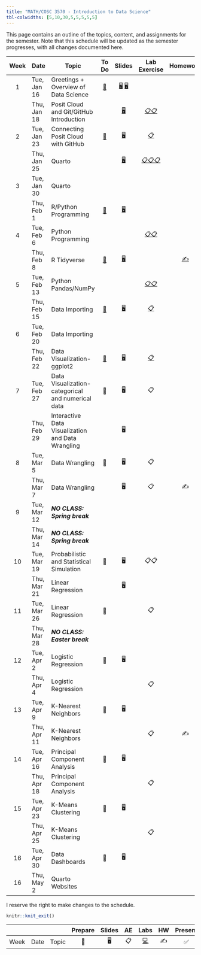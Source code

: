 ```yaml
---
title: "MATH/COSC 3570 - Introduction to Data Science"
tbl-colwidths: [5,10,30,5,5,5,5,5]
---
```


This page contains an outline of the topics, content, and assignments for the semester. Note that this schedule will be updated as the semester progresses, with all changes documented here.

::: column-screen-inset-right
| Week | Date        | Topic                                             |               To Do               |                                             Slides                                              |                                                                    Lab Exercise                                                                    |         Homework         |               Lab Presentation               |
|:-------:|---------|---------|:-------:|:-------:|:-------:|:-------:|:-------:|
|  1   | Tue, Jan 16 | Greetings + Overview of Data Science              | [📖](/weeks/week-1.html "Week 1") | [🖥️](/slides/01-syllabus.html "01-Syllabus") [🖥️](/slides/02-datascience.html "02-datascience") |                                                                                                                                                    |                          |                                              |
|      | Thu, Jan 18 | Posit Cloud and Git/GitHub Introduction           |                                   |                             [🖥️](/slides/03-posit.html "03-posit")                              |                          [📋](/exercise/lab00-posit.html "lab00-posit")[📋](/exercise/lab01-rscript.html "lab01-rscript")                          |                          |                                              |
|  2   | Tue, Jan 23 | Connecting Posit Cloud with GitHub                | [📖](/weeks/week-2.html "Week 2") |                               [🖥️](/slides/04-git.html "04-git")                                |                                                     [📋](/exercise/lab00-git.html "lab00-git")                                                     |                          |                                              |
|      | Thu, Jan 25 | Quarto                                            |                                   |                            [🖥️](/slides/05-quarto.html "05-quarto")                             | [📋](/exercise/lab02-quarto.html "lab02-quarto")[📋](/exercise/lab03-markdown.html "lab03-markdown")[📋](/exercise/lab04-chunk.html "lab04-chunk") |                          |                                              |
|  3   | Tue, Jan 30 | Quarto                                            |                                   |                                                                                                 |                                                                                                                                                    |                          |                                              |
|      | Thu, Feb 1  | R/Python Programming                              | [📖](/weeks/week-3.html "Week 3") |                            [🖥️](/slides/06-syntax.html "06-syntax")                             |                                                                                                                                                    |                          |                                              |
|  4   | Tue, Feb 6  | Python Programming                                |                                   |                                                                                                 |                               [📋](/exercise/lab05-rtype.html "lab05-rtype")[📋](/exercise/lab06-py.html "lab06-py")                               |                          |                                              |
|      | Thu, Feb 8  | R Tidyverse                                       | [📖](/weeks/week-4.html "Week 4") |                           [🖥️](/slides/07-package.html "07-package")                            |                                                                                                                                                    | [✍️](/hw/hw1.html "hw1") |                                              |
|  5   | Tue, Feb 13 | Python Pandas/NumPy                               |                                   |                                                                                                 |                           [📋](/exercise/lab08-tibble.html "lab08-tibble")[📋](/exercise/lab09-numpy.html "lab09-numpy")                           |                          | [✅](/exercise/lab07-plot.html "lab07-plot") |
|      | Thu, Feb 15 | Data Importing                                    | [📖](/weeks/week-5.html "Week 5") |                            [🖥️](/slides/08-import.html "08-import")                             |                                                  [📋](/exercise/lab10-import.html "lab10-import")                                                  |                          |                                              |
|  6   | Tue, Feb 20 | Data Importing                                    |                                   |                                                                                                 |                                                                                                                                                    |                          |                                              |
|      | Thu, Feb 22 | Data Visualization-ggplot2                        | [📖](/weeks/week-6.html "Week 6") |                           [🖥️](/slides/09-ggplot2.html "09-ggplot2")                            |                                                 [📋](/exercise/lab11-ggplot2.html "lab11-ggplot2")                                                 |                          |                                              |
|  7   | Tue, Feb 27 | Data Visualization-categorical and numerical data |                📖                 |                                               🖥️                                                |                                                                         📋                                                                         |                          |                                              |
|      | Thu, Feb 29 | Interactive Data Visualization and Data Wrangling |                                   |                                               🖥️                                                |                                                                                                                                                    |                          |                                              |
|  8   | Tue, Mar 5  | Data Wrangling                                    |                📖                 |                                               🖥️                                                |                                                                         📋                                                                         |                          |                      ✅                      |
|      | Thu, Mar 7  | Data Wrangling                                    |                                   |                                               🖥️                                                |                                                                         📋                                                                         |            ✍️            |                                              |
|  9   | Tue, Mar 12 | ***NO CLASS: Spring break***                      |                                   |                                                                                                 |                                                                                                                                                    |                          |                                              |
|      | Thu, Mar 14 | ***NO CLASS: Spring break***                      |                                   |                                                                                                 |                                                                                                                                                    |                          |                                              |
|  10  | Tue, Mar 19 | Probabilistic and Statistical Simulation          |                📖                 |                                               🖥️                                                |                                                                        📋📋                                                                        |                          |                                              |
|      | Thu, Mar 21 | Linear Regression                                 |                                   |                                               🖥️                                                |                                                                                                                                                    |                          |                                              |
|  11  | Tue, Mar 26 | Linear Regression                                 |                📖                 |                                                                                                 |                                                                         📋                                                                         |                          |                                              |
|      | Thu, Mar 28 | ***NO CLASS: Easter break***                      |                                   |                                                                                                 |                                                                                                                                                    |                          |                                              |
|  12  | Tue, Apr 2  | Logistic Regression                               |                📖                 |                                               🖥️                                                |                                                                                                                                                    |                          |                                              |
|      | Thu, Apr 4  | Logistic Regression                               |                                   |                                                                                                 |                                                                         📋                                                                         |                          |                                              |
|  13  | Tue, Apr 9  | K-Nearest Neighbors                               |                📖                 |                                               🖥️                                                |                                                                                                                                                    |                          |                                              |
|      | Thu, Apr 11 | K-Nearest Neighbors                               |                                   |                                                                                                 |                                                                         📋                                                                         |            ✍️            |                                              |
|  14  | Tue, Apr 16 | Principal Component Analysis                      |                📖                 |                                               🖥️                                                |                                                                                                                                                    |                          |                      📂                      |
|      | Thu, Apr 18 | Principal Component Analysis                      |                                   |                                                                                                 |                                                                         📋                                                                         |                          |                                              |
|  15  | Tue, Apr 23 | K-Means Clustering                                |                📖                 |                                               🖥️                                                |                                                                                                                                                    |                          |                                              |
|      | Thu, Apr 25 | K-Means Clustering                                |                                   |                                                                                                 |                                                                         📋                                                                         |                          |                                              |
|  16  | Tue, Apr 30 | Data Dashboards                                   |                📖                 |                                               🖥️                                                |                                                                                                                                                    |                          |                      📂                      |
|  16  | Thu, May 2  | Quarto Websites                                   |                                   |                                                                                                 |                                                                                                                                                    |                          |                                              |
:::

I reserve the right to make changes to the schedule.

```r
knitr::knit_exit()
```

|      |      |       | Prepare | Slides | AE  |                                                    Labs                                                    | HW  | Present | Project |
|--------|--------|--------|:------:|:------:|:------:|:------:|:------:|:------:|:------:|
| Week | Date | Topic |   📖    |   🖥️   | 📋  | [💻](https://sakai.duke.edu/samigo-app/servlet/Login?id=6fa7ebf3-01af-42a6-91ba-3e813d3901221641094171786) | ✍️  |   ✅    |   📂    |
